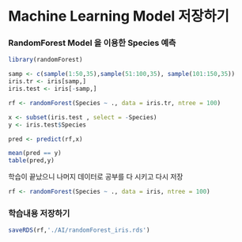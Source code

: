 # Machine Learning Model 저장하기

### RandomForest Model 을 이용한 Species 예측

```r
library(randomForest)
```

```r
samp <- c(sample(1:50,35),sample(51:100,35), sample(101:150,35))
iris.tr <- iris[samp,]
iris.test <- iris[-samp,]
```

```r
rf <- randomForest(Species ~ ., data = iris.tr, ntree = 100)
```

```r
x <- subset(iris.test , select = -Species)
y <- iris.test$Species
```

```r
pred <- predict(rf,x)
```

```r
mean(pred == y)
table(pred,y)
```

학습이 끝났으니 나머지 데이터로 공부를 다 시키고 다시 저장

```r
rf <- randomForest(Species ~ ., data = iris, ntree = 100)
```

### 학습내용 저장하기

```r
saveRDS(rf,'./AI/randomForest_iris.rds')
```
